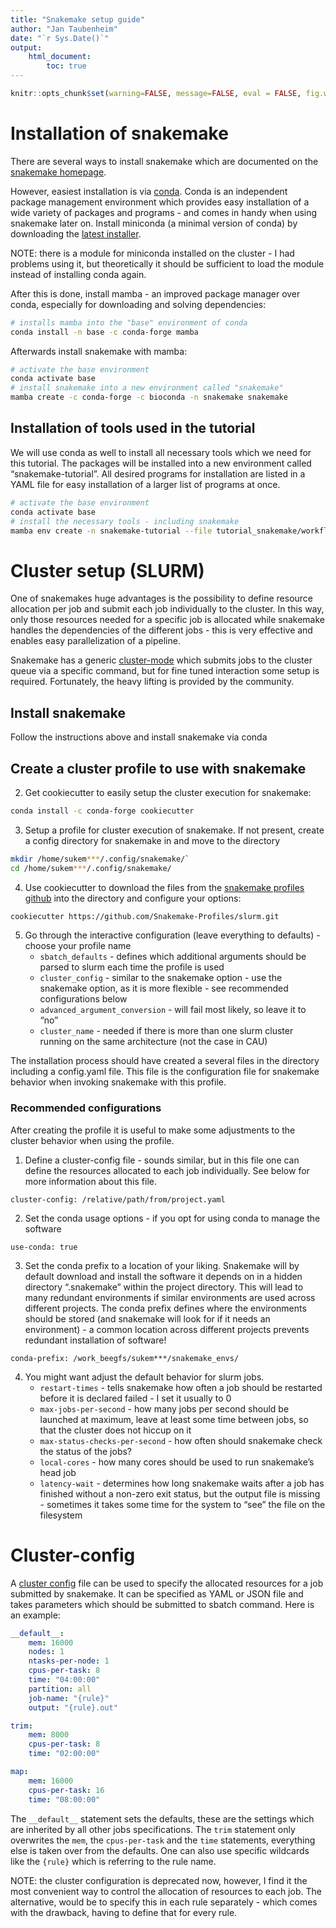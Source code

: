 ```yaml
---
title: "Snakemake setup guide"
author: "Jan Taubenheim"
date: "`r Sys.Date()`"
output:
    html_document:
        toc: true
---
```

```r

knitr::opts_chunk$set(warning=FALSE, message=FALSE, eval = FALSE, fig.width = 10, fig.height=5)

```



# Installation of snakemake

There are several ways to install snakemake which are documented on the [snakemake homepage](https://snakemake.readthedocs.io/en/stable/getting_started/installation.html).

However, easiest installation is via [conda](https://docs.conda.io/en/latest/index.html). Conda is an independent package management environment which provides easy installation of a wide variety of packages and programs - and comes in handy when using snakemake later on. Install miniconda (a minimal version of conda) by downloading the [latest installer](https://docs.conda.io/en/latest/miniconda.html).

NOTE: there is a module for miniconda installed on the cluster - I had problems using it, but theoretically it should be sufficient to load the module instead of installing conda again.

After this is done, install mamba - an improved package manager over conda, especially for downloading and solving dependencies:

```bash
# installs mamba into the "base" environment of conda
conda install -n base -c conda-forge mamba
```

Afterwards install snakemake with mamba:

```bash
# activate the base environment
conda activate base
# install snakemake into a new environment called "snakemake"
mamba create -c conda-forge -c bioconda -n snakemake snakemake
```


## Installation of tools used in the tutorial

We will use conda as well to install all necessary tools which we need for this tutorial. The packages will be installed into a new environment called "snakemake-tutorial". All desired programs for installation are listed in a YAML file for easy installation of a larger list of programs at once.

```bash
# activate the base environment
conda activate base
# install the necessary tools - including snakemake
mamba env create -n snakemake-tutorial --file tutorial_snakemake/workflow/env/snakemake-tutorial.yaml
```


# Cluster setup (SLURM)

One of snakemakes huge advantages is the possibility to define resource allocation per job and submit each job individually to the cluster. In this way, only those resources needed for a specific job is allocated while snakemake handles the dependencies of the different jobs - this is very effective and enables easy parallelization of a pipeline.

Snakemake has a generic [cluster-mode](https://snakemake.readthedocs.io/en/stable/executing/cluster.html) which submits jobs to the cluster queue via a specific command, but for fine tuned interaction some setup is required. Fortunately, the heavy lifting is provided by the community.

## Install snakemake

Follow the instructions above and install snakemake via conda

## Create a cluster profile to use with snakemake

2. Get cookiecutter to easily setup the cluster execution for snakemake:

```bash
conda install -c conda-forge cookiecutter
```

3. Setup a profile for cluster execution of snakemake. If not present, create a config directory for snakemake in and move to the directory
```bash
mkdir /home/sukem***/.config/snakemake/`
cd /home/sukem***/.config/snakemake/
```

4. Use cookiecutter to download the files from the [snakemake profiles github](https://github.com/Snakemake-Profiles/slurm) into the directory and configure your options:
```bash
cookiecutter https://github.com/Snakemake-Profiles/slurm.git
```
5. Go through the interactive configuration (leave everything to defaults) - choose your profile name
    * `sbatch_defaults` -  defines which additional arguments should be parsed to slurm each time the profile is used
    * `cluster_config` - similar to the snakemake option - use the snakemake option, as it is more flexible - see recommended configurations below
    * `advanced_argument_conversion` - will fail most likely, so leave it to "no"
    * `cluster_name` - needed if there is more than one slurm cluster running on the same architecture (not the case in CAU)

The installation process should have created a several files in the directory including a config.yaml file. This file is the configuration file for snakemake behavior when invoking snakemake with this profile.

### Recommended configurations

After creating the profile it is useful to make some adjustments to the cluster behavior when using the profile.

1. Define a cluster-config file - sounds similar, but in this file one can define the resources allocated to each job individually. See below for more information about this file.

`cluster-config: /relative/path/from/project.yaml`

2. Set the conda usage options - if you opt for using conda to manage the software

`use-conda: true`

3. Set the conda prefix to a location of your liking. Snakemake will by default download and install the software it depends on in a hidden directory ".snakemake" within the project directory. This will lead to many redundant environments if similar environments are used across different projects. The conda prefix defines where the environments should be stored (and snakemake will look for if it needs an environment) - a common location across different projects prevents redundant installation of software!

`conda-prefix: /work_beegfs/sukem***/snakemake_envs/`

4. You might want adjust the default behavior for slurm jobs.
   * `restart-times` - tells snakemake how often a job should be restarted before it is declared failed - I set it usually to 0
   * `max-jobs-per-second` - how many jobs per second should be launched at maximum, leave at least some time between jobs, so that the cluster does not hiccup on it
   * `max-status-checks-per-second` - how often should snakemake check the status of the jobs?
   * `local-cores` - how many cores should be used to run snakemake's head job
   * `latency-wait` - determines how long snakemake waits after a job has finished without a non-zero exit status, but the output file is missing - sometimes it takes some time for the system to "see" the file on the filesystem

# Cluster-config

A [cluster config](https://snakemake.readthedocs.io/en/stable/snakefiles/configuration.html?#cluster-configuration-deprecated) file can be used to specify the allocated resources for a job submitted by snakemake. It can be specified as YAML or JSON file and takes parameters which should be submitted to sbatch command. Here is an example:
```yaml

__default__:                                                                     
    mem: 16000                                                                   
    nodes: 1                                                                     
    ntasks-per-node: 1                                                           
    cpus-per-task: 8                                                             
    time: "04:00:00"                                                             
    partition: all                                                               
    job-name: "{rule}"                                                           
    output: "{rule}.out"

trim:
    mem: 8000
    cpus-per-task: 8
    time: "02:00:00"

map:
    mem: 16000
    cpus-per-task: 16
    time: "08:00:00"

```

The `__default__` statement sets the defaults, these are the settings which are inherited by all other jobs specifications. The `trim` statement only overwrites the `mem`, the `cpus-per-task` and the `time` statements, everything else is taken over from the defaults. One can also use specific wildcards like the `{rule}` which is referring to the rule name.

NOTE: the cluster configuration is deprecated now, however, I find it the most convenient way to control the allocation of resources to each job. The alternative, would be to specify this in each rule separately - which comes with the drawback, having to define that for every rule.


